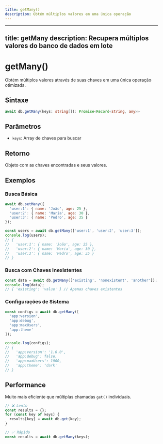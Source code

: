 ```yaml
---
title: getMany()
description: Obtém múltiplos valores em uma única operação
---
```


---
title: getMany
description: Recupera múltiplos valores do banco de dados em lote
---

# getMany()

Obtém múltiplos valores através de suas chaves em uma única operação otimizada.

## Sintaxe

```typescript
await db.getMany(keys: string[]): Promise<Record<string, any>>
```

## Parâmetros

- `keys`: Array de chaves para buscar

## Retorno

Objeto com as chaves encontradas e seus valores.

## Exemplos

### Busca Básica
```javascript
await db.setMany({
  'user:1': { name: 'João', age: 25 },
  'user:2': { name: 'Maria', age: 30 },
  'user:3': { name: 'Pedro', age: 35 }
});

const users = await db.getMany(['user:1', 'user:2', 'user:3']);
console.log(users);
// {
//   'user:1': { name: 'João', age: 25 },
//   'user:2': { name: 'Maria', age: 30 },
//   'user:3': { name: 'Pedro', age: 35 }
// }
```

### Busca com Chaves Inexistentes
```javascript
const data = await db.getMany(['existing', 'nonexistent', 'another']);
console.log(data);
// { 'existing': 'value' } // Apenas chaves existentes
```

### Configurações de Sistema
```javascript
const configs = await db.getMany([
  'app:version',
  'app:debug',
  'app:maxUsers',
  'app:theme'
]);

console.log(configs);
// {
//   'app:version': '1.0.0',
//   'app:debug': false,
//   'app:maxUsers': 1000,
//   'app:theme': 'dark'
// }
```

## Performance

Muito mais eficiente que múltiplas chamadas `get()` individuais.

```javascript
// ❌ Lento
const results = {};
for (const key of keys) {
  results[key] = await db.get(key);
}

// ✅ Rápido
const results = await db.getMany(keys);